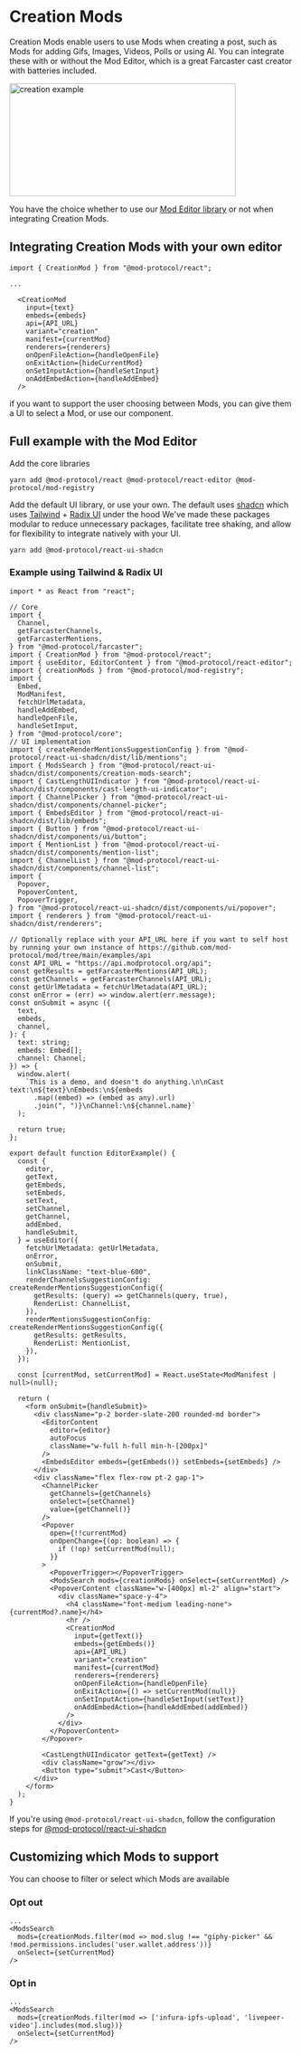 
# Creation Mods

Creation Mods enable users to use Mods when creating a post, such as Mods for adding Gifs, Images, Videos, Polls or using AI. You can integrate these with or without the Mod Editor, which is a great Farcaster cast creator with batteries included.

<Image src="/creation.png" alt="creation example" width="400" height="200" />

You have the choice whether to use our [Mod Editor library](../mod-editor.mdx) or not when integrating Creation Mods.

## Integrating Creation Mods with your own editor

```tsx
import { CreationMod } from "@mod-protocol/react";

...

  <CreationMod
    input={text}
    embeds={embeds}
    api={API_URL}
    variant="creation"
    manifest={currentMod}
    renderers={renderers}
    onOpenFileAction={handleOpenFile}
    onExitAction={hideCurrentMod}
    onSetInputAction={handleSetInput}
    onAddEmbedAction={handleAddEmbed}
  />
```

if you want to support the user choosing between Mods, you can give them a UI to select a Mod, or use our component.

## Full example with the Mod Editor

Add the core libraries

`yarn add @mod-protocol/react @mod-protocol/react-editor @mod-protocol/mod-registry`

Add the default UI library, or use your own. The default uses [shadcn](https://ui.shadcn.com/) which uses [Tailwind](https://tailwindcss.com/) + [Radix UI](https://www.radix-ui.com/) under the hood
We've made these packages modular to reduce unnecessary packages, facilitate tree shaking, and allow for flexibility to integrate natively with your UI.

`yarn add @mod-protocol/react-ui-shadcn`

### Example using Tailwind & Radix UI

```tsx
import * as React from "react";

// Core
import {
  Channel,
  getFarcasterChannels,
  getFarcasterMentions,
} from "@mod-protocol/farcaster";
import { CreationMod } from "@mod-protocol/react";
import { useEditor, EditorContent } from "@mod-protocol/react-editor";
import { creationMods } from "@mod-protocol/mod-registry";
import {
  Embed,
  ModManifest,
  fetchUrlMetadata,
  handleAddEmbed,
  handleOpenFile,
  handleSetInput,
} from "@mod-protocol/core";
// UI implementation
import { createRenderMentionsSuggestionConfig } from "@mod-protocol/react-ui-shadcn/dist/lib/mentions";
import { ModsSearch } from "@mod-protocol/react-ui-shadcn/dist/components/creation-mods-search";
import { CastLengthUIIndicator } from "@mod-protocol/react-ui-shadcn/dist/components/cast-length-ui-indicator";
import { ChannelPicker } from "@mod-protocol/react-ui-shadcn/dist/components/channel-picker";
import { EmbedsEditor } from "@mod-protocol/react-ui-shadcn/dist/lib/embeds";
import { Button } from "@mod-protocol/react-ui-shadcn/dist/components/ui/button";
import { MentionList } from "@mod-protocol/react-ui-shadcn/dist/components/mention-list";
import { ChannelList } from "@mod-protocol/react-ui-shadcn/dist/components/channel-list";
import {
  Popover,
  PopoverContent,
  PopoverTrigger,
} from "@mod-protocol/react-ui-shadcn/dist/components/ui/popover";
import { renderers } from "@mod-protocol/react-ui-shadcn/dist/renderers";

// Optionally replace with your API_URL here if you want to self host by running your own instance of https://github.com/mod-protocol/mod/tree/main/examples/api
const API_URL = "https://api.modprotocol.org/api";
const getResults = getFarcasterMentions(API_URL);
const getChannels = getFarcasterChannels(API_URL);
const getUrlMetadata = fetchUrlMetadata(API_URL);
const onError = (err) => window.alert(err.message);
const onSubmit = async ({
  text,
  embeds,
  channel,
}: {
  text: string;
  embeds: Embed[];
  channel: Channel;
}) => {
  window.alert(
    `This is a demo, and doesn't do anything.\n\nCast text:\n${text}\nEmbeds:\n${embeds
      .map((embed) => (embed as any).url)
      .join(", ")}\nChannel:\n${channel.name}`
  );

  return true;
};

export default function EditorExample() {
  const {
    editor,
    getText,
    getEmbeds,
    setEmbeds,
    setText,
    setChannel,
    getChannel,
    addEmbed,
    handleSubmit,
  } = useEditor({
    fetchUrlMetadata: getUrlMetadata,
    onError,
    onSubmit,
    linkClassName: "text-blue-600",
    renderChannelsSuggestionConfig: createRenderMentionsSuggestionConfig({
      getResults: (query) => getChannels(query, true),
      RenderList: ChannelList,
    }),
    renderMentionsSuggestionConfig: createRenderMentionsSuggestionConfig({
      getResults: getResults,
      RenderList: MentionList,
    }),
  });

  const [currentMod, setCurrentMod] = React.useState<ModManifest | null>(null);

  return (
    <form onSubmit={handleSubmit}>
      <div className="p-2 border-slate-200 rounded-md border">
        <EditorContent
          editor={editor}
          autoFocus
          className="w-full h-full min-h-[200px]"
        />
        <EmbedsEditor embeds={getEmbeds()} setEmbeds={setEmbeds} />
      </div>
      <div className="flex flex-row pt-2 gap-1">
        <ChannelPicker
          getChannels={getChannels}
          onSelect={setChannel}
          value={getChannel()}
        />
        <Popover
          open={!!currentMod}
          onOpenChange={(op: boolean) => {
            if (!op) setCurrentMod(null);
          }}
        >
          <PopoverTrigger></PopoverTrigger>
          <ModsSearch mods={creationMods} onSelect={setCurrentMod} />
          <PopoverContent className="w-[400px] ml-2" align="start">
            <div className="space-y-4">
              <h4 className="font-medium leading-none">{currentMod?.name}</h4>
              <hr />
              <CreationMod
                input={getText()}
                embeds={getEmbeds()}
                api={API_URL}
                variant="creation"
                manifest={currentMod}
                renderers={renderers}
                onOpenFileAction={handleOpenFile}
                onExitAction={() => setCurrentMod(null)}
                onSetInputAction={handleSetInput(setText)}
                onAddEmbedAction={handleAddEmbed(addEmbed)}
              />
            </div>
          </PopoverContent>
        </Popover>

        <CastLengthUIIndicator getText={getText} />
        <div className="grow"></div>
        <Button type="submit">Cast</Button>
      </div>
    </form>
  );
}
```

If you're using `@mod-protocol/react-ui-shadcn`, follow the configuration steps for [@mod-protocol/react-ui-shadcn](/ui/react-shadcn.mdx)

## Customizing which Mods to support

You can choose to filter or select which Mods are available

### Opt out

```tsx
...
<ModsSearch
  mods={creationMods.filter(mod => mod.slug !== "giphy-picker" && !mod.permissions.includes('user.wallet.address'))}
  onSelect={setCurrentMod}
/>
```

### Opt in

```tsx
...
<ModsSearch
  mods={creationMods.filter(mod => ['infura-ipfs-upload', 'livepeer-video'].includes(mod.slug))}
  onSelect={setCurrentMod}
/>
```
